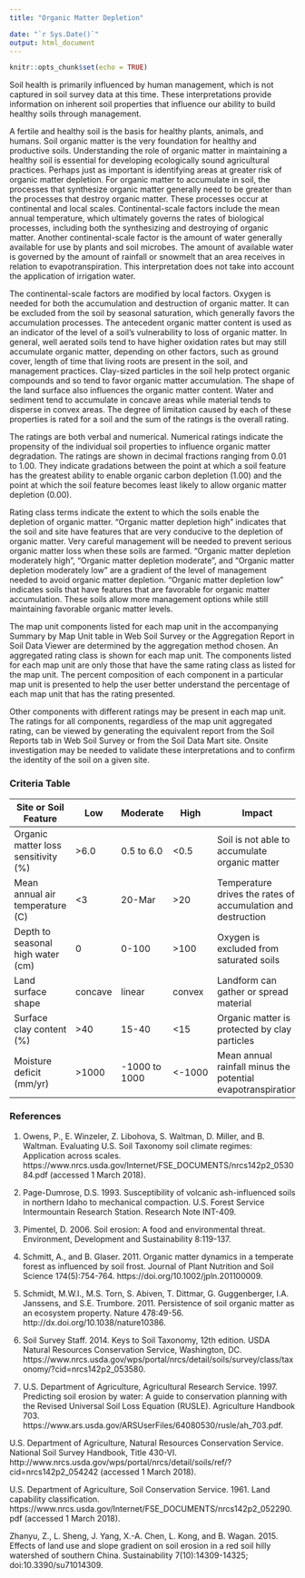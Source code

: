---
title: "Organic Matter Depletion"

date: "`r Sys.Date()`"
output: html_document
---

```{r setup, include=FALSE}
knitr::opts_chunk$set(echo = TRUE)
```

Soil health is primarily influenced by human management, which is not captured in soil survey data at this time. These interpretations provide information on inherent soil properties that influence our ability to build healthy soils through management. 

A fertile and healthy soil is the basis for healthy plants, animals, and humans. Soil organic matter is the very foundation for healthy and productive soils. Understanding the role of organic matter in maintaining a healthy soil is essential for developing ecologically sound agricultural practices. Perhaps just as important is identifying areas at greater risk of organic matter depletion. For organic matter to accumulate in soil, the processes that synthesize organic matter generally need to be greater than the processes that destroy organic matter. These processes occur at continental and local scales. Continental-scale factors include the mean annual temperature, which ultimately governs the rates of biological processes, including both the synthesizing and destroying of organic matter. Another continental-scale factor is the amount of water generally available for use by plants and soil microbes. The amount of available water is governed by the amount of rainfall or snowmelt that an area receives in relation to evapotranspiration.  This interpretation does not take into account the application of irrigation water.

The continental-scale factors are modified by local factors. Oxygen is needed for both the accumulation and destruction of organic matter. It can be excluded from the soil by seasonal saturation, which generally favors the accumulation processes. The antecedent organic matter content is used as an indicator of the level of a soil's vulnerability to loss of organic matter. In general, well aerated soils tend to have higher oxidation rates but may still accumulate organic matter, depending on other factors, such as ground cover, length of time that living roots are present in the soil, and management practices. Clay-sized particles in the soil help protect organic compounds and so tend to favor organic matter accumulation. The shape of the land surface also influences the organic matter content. Water and sediment tend to accumulate in concave areas while material tends to disperse in convex areas.  The degree of limitation caused by each of these properties is rated for a soil and the sum of the ratings is the overall rating.
 
The ratings are both verbal and numerical. Numerical ratings indicate the propensity of the individual soil properties to influence organic matter degradation.  The ratings are shown in decimal fractions ranging from 0.01 to 1.00. They indicate gradations between the point at which a soil feature has the greatest ability to enable organic carbon depletion (1.00) and the point at which the soil feature becomes least likely to allow organic matter depletion (0.00). 

Rating class terms indicate the extent to which the soils enable the depletion of organic matter. "Organic matter depletion high"  indicates that the soil and site have features that are very conducive to the depletion of organic matter.  Very careful management will be needed to prevent serious organic matter loss when these soils are farmed.  "Organic matter depletion moderately high", "Organic matter depletion moderate", and "Organic matter depletion moderately low" are a gradient of the level of management needed to avoid organic matter depletion.  "Organic matter depletion low" indicates soils that have features that are favorable for organic matter accumulation. These soils allow more management options while still maintaining favorable organic matter levels.

The map unit components listed for each map unit in the accompanying Summary by Map Unit table in Web Soil Survey or the Aggregation Report in Soil Data Viewer are determined by the aggregation method chosen. An aggregated rating class is shown for each map unit. The components listed for each map unit are only those that have the same rating class as listed for the map unit. The percent composition of each component in a particular map unit is presented to help the user better understand the percentage of each map unit that has the rating presented. 

Other components with different ratings may be present in each map unit. The ratings for all components, regardless of the map unit aggregated rating, can be viewed by generating the equivalent report from the Soil Reports tab in Web Soil Survey or from the Soil Data Mart site. Onsite investigation may be needed to validate these interpretations and to confirm the identity of the soil on a given site.

### Criteria Table

Site or Soil Feature|Low|Moderate|High|Impact
-----------|-----------|-----------|-----------|-----------
Organic matter loss sensitivity (%)|>6.0|0.5 to 6.0|<0.5|Soil is not able to accumulate organic matter
Mean annual air temperature (C)|<3|20-Mar|>20|Temperature drives the rates of accumulation and destruction
Depth to seasonal high water (cm)|0|0-100|>100|Oxygen is excluded from saturated soils
Land surface shape|concave|linear|convex|Landform can gather or spread material
Surface clay content (%)|>40|15-40|<15|Organic matter is protected by clay particles
Moisture deficit (mm/yr)|>1000|-1000 to 1000|<-1000|Mean annual rainfall minus the potential evapotranspiration

### References

1. Owens, P., E. Winzeler, Z. Libohova, S. Waltman, D. Miller, and B. Waltman. Evaluating U.S. Soil Taxonomy soil climate regimes: Application across scales. 
https://www.nrcs.usda.gov/Internet/FSE_DOCUMENTS/nrcs142p2_053084.pdf (accessed 1 March 2018).

2. Page-Dumrose, D.S. 1993. Susceptibility of volcanic ash-influenced soils in northern Idaho to mechanical compaction. U.S. Forest Service Intermountain Research Station. Research Note INT-409.

3. Pimentel, D. 2006. Soil erosion: A food and environmental threat. Environment, Development and Sustainability 8:119-137.

4. Schmitt, A., and B. Glaser. 2011. Organic matter dynamics in a temperate forest as influenced by soil frost. Journal of Plant Nutrition and Soil Science 174(5):754-764. https://doi.org/10.1002/jpln.201100009.

5. Schmidt, M.W.I., M.S. Torn, S. Abiven, T. Dittmar, G. Guggenberger, I.A. Janssens, and S.E. Trumbore. 2011. Persistence of soil organic matter as an ecosystem property. Nature 478:49-56. http://dx.doi.org/10.1038/nature10386.

6. Soil Survey Staff. 2014. Keys to Soil Taxonomy, 12th edition. USDA Natural Resources Conservation Service, Washington, DC. https://www.nrcs.usda.gov/wps/portal/nrcs/detail/soils/survey/class/taxonomy/?cid=nrcs142p2_053580.

7. U.S. Department of Agriculture, Agricultural Research Service. 1997. Predicting soil erosion by water: A guide to conservation planning with the Revised Universal Soil Loss Equation (RUSLE). Agriculture Handbook 703. https://www.ars.usda.gov/ARSUserFiles/64080530/rusle/ah_703.pdf.

U.S. Department of Agriculture, Natural Resources Conservation Service. National Soil Survey Handbook, Title 430-VI. http://www.nrcs.usda.gov/wps/portal/nrcs/detail/soils/ref/?cid=nrcs142p2_054242 (accessed 1 March 2018).

U.S. Department of Agriculture, Soil Conservation Service. 1961. Land capability classification. https://www.nrcs.usda.gov/Internet/FSE_DOCUMENTS/nrcs142p2_052290.pdf (accessed 1 March 2018).

Zhanyu, Z., L. Sheng, J. Yang, X.-A. Chen, L. Kong, and B. Wagan. 2015. Effects of land use and slope gradient on soil erosion in a red soil hilly watershed of southern China. Sustainability 7(10):14309-14325; doi:10.3390/su71014309.

